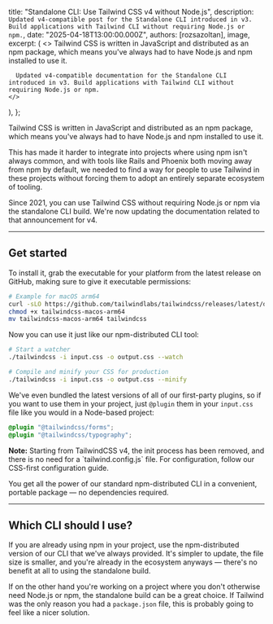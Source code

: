 

  title: "Standalone CLI: Use Tailwind CSS v4 without Node.js",
  description: `Updated v4-compatible post for the Standalone CLI introduced in v3. Build applications with Tailwind CLI without requiring Node.js or npm.`,
  date: "2025-04-18T13:00:00.000Z",
  authors: [rozsazoltan],
  image,
  excerpt: (
    <>
      Tailwind CSS is written in JavaScript and distributed as an npm package, which means you've always had to have Node.js and npm installed to use it.

      Updated v4-compatible documentation for the Standalone CLI introduced in v3. Build applications with Tailwind CLI without requiring Node.js or npm.
    </>
  ),
};

Tailwind CSS is written in JavaScript and distributed as an npm package, which means you've always had to have Node.js and npm installed to use it.

This has made it harder to integrate into projects where using npm isn't always common, and with tools like <Link href="https://world.hey.com/dhh/rails-7-will-have-three-great-answers-to-javascript-in-2021-8d68191b">Rails</Link> and <Link href="https://github.com/phoenixframework/phoenix/pull/4377">Phoenix</Link> both moving away from npm by default, we needed to find a way for people to use Tailwind in these projects without forcing them to adopt an entirely separate ecosystem of tooling.

Since 2021, you can use Tailwind CSS without requiring Node.js or npm via the <Link href="https://github.com/tailwindlabs/tailwindcss/releases/latest">standalone CLI build</Link>. We're now updating the documentation related to that announcement for v4.

---

## Get started

To install it, grab the executable for your platform from the <Link href="https://github.com/tailwindlabs/tailwindcss/releases/latest">latest release</Link> on GitHub, making sure to give it executable permissions:

```sh
# Example for macOS arm64
curl -sLO https://github.com/tailwindlabs/tailwindcss/releases/latest/download/tailwindcss-macos-arm64
chmod +x tailwindcss-macos-arm64
mv tailwindcss-macos-arm64 tailwindcss
```

Now you can use it just like our npm-distributed CLI tool:

```sh
# Start a watcher
./tailwindcss -i input.css -o output.css --watch

# Compile and minify your CSS for production
./tailwindcss -i input.css -o output.css --minify
```

We've even bundled the latest versions of all of our first-party plugins, so if you want to use them in your project, just `@plugin` them in your `input.css` file like you would in a Node-based project:

```css
@plugin "@tailwindcss/forms";
@plugin "@tailwindcss/typography";
```

<div className="bg-blue-100 dark:bg-blue-900 border-l-4 border-blue-500 p-4">
  <strong>Note:</strong> Starting from TailwindCSS v4, the init process has been removed, and there is no need for a `tailwind.config.js` file. For configuration, <Link href="/blog/tailwindcss-v4#css-first-configuration">follow our CSS-first configuration guide</Link>.
</div>

You get all the power of our standard npm-distributed CLI in a convenient, portable package — no dependencies required.

---

## Which CLI should I use?

If you are already using npm in your project, use the npm-distributed version of our CLI that we've always provided. It's simpler to update, the file size is smaller, and you're already in the ecosystem anyways — there's no benefit at all to using the standalone build.

If on the other hand you're working on a project where you don't otherwise need Node.js or npm, the standalone build can be a great choice. If Tailwind was the only reason you had a `package.json` file, this is probably going to feel like a nicer solution.
